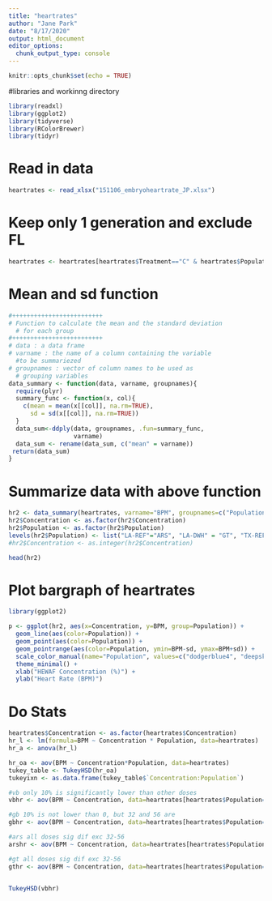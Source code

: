 ```yaml
---
title: "heartrates"
author: "Jane Park"
date: "8/17/2020"
output: html_document
editor_options: 
  chunk_output_type: console
---
```


```r
knitr::opts_chunk$set(echo = TRUE)
```

#libraries and workinng directory
```r
library(readxl)
library(ggplot2)
library(tidyverse)
library(RColorBrewer)
library(tidyr)

```

# Read in data

```r
heartrates <- read_xlsx("151106_embryoheartrate_JP.xlsx")
```

# Keep only 1 generation and exclude FL 

```r
heartrates <- heartrates[heartrates$Treatment=="C" & heartrates$Population != "FL",]
```

# Mean and sd function

```r
#+++++++++++++++++++++++++
# Function to calculate the mean and the standard deviation
  # for each group
#+++++++++++++++++++++++++
# data : a data frame
# varname : the name of a column containing the variable
  #to be summariezed
# groupnames : vector of column names to be used as
  # grouping variables
data_summary <- function(data, varname, groupnames){
  require(plyr)
  summary_func <- function(x, col){
    c(mean = mean(x[[col]], na.rm=TRUE),
      sd = sd(x[[col]], na.rm=TRUE))
  }
  data_sum<-ddply(data, groupnames, .fun=summary_func,
                  varname)
  data_sum <- rename(data_sum, c("mean" = varname))
 return(data_sum)
}

```

# Summarize data with above function

```r
hr2 <- data_summary(heartrates, varname="BPM", groupnames=c("Population", "Concentration"))
hr2$Concentration <- as.factor(hr2$Concentration)
hr2$Population <- as.factor(hr2$Population)
levels(hr2$Population) <- list("LA-REF"="ARS", "LA-DWH" = "GT", "TX-REF" = "GB", "TX-SF" = "VB")
#hr2$Concentration <- as.integer(hr2$Concentration)

head(hr2)
```

# Plot bargraph of heartrates

```r
library(ggplot2)

p <- ggplot(hr2, aes(x=Concentration, y=BPM, group=Population)) + 
  geom_line(aes(color=Population)) +
  geom_point(aes(color=Population)) +
  geom_pointrange(aes(color=Population, ymin=BPM-sd, ymax=BPM+sd)) +
  scale_color_manual(name="Population", values=c("dodgerblue4", "deepskyblue1", "goldenrod1", "olivedrab3")) +
  theme_minimal() +
  xlab("HEWAF Concentration (%)") + 
  ylab("Heart Rate (BPM)")

```

# Do Stats
```r
heartrates$Concentration <- as.factor(heartrates$Concentration)
hr_l <- lm(formula=BPM ~ Concentration * Population, data=heartrates)
hr_a <- anova(hr_l)

hr_oa <- aov(BPM ~ Concentration*Population, data=heartrates)
tukey_table <- TukeyHSD(hr_oa)
tukeyixn <- as.data.frame(tukey_table$`Concentration:Population`)

#vb only 10% is significantly lower than other doses
vbhr <- aov(BPM ~ Concentration, data=heartrates[heartrates$Population=="VB",])

#gb 10% is not lower than 0, but 32 and 56 are
gbhr <- aov(BPM ~ Concentration, data=heartrates[heartrates$Population=="GB",])

#ars all doses sig dif exc 32-56
arshr <- aov(BPM ~ Concentration, data=heartrates[heartrates$Population=="ARS",])

#gt all doses sig dif exc 32-56
gthr <- aov(BPM ~ Concentration, data=heartrates[heartrates$Population=="GT",])


TukeyHSD(vbhr)
```

